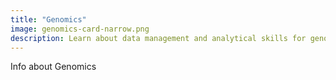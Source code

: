 ```yaml
---
title: "Genomics"
image: genomics-card-narrow.png
description: Learn about data management and analytical skills for genomic research. 
---
```


Info about Genomics
